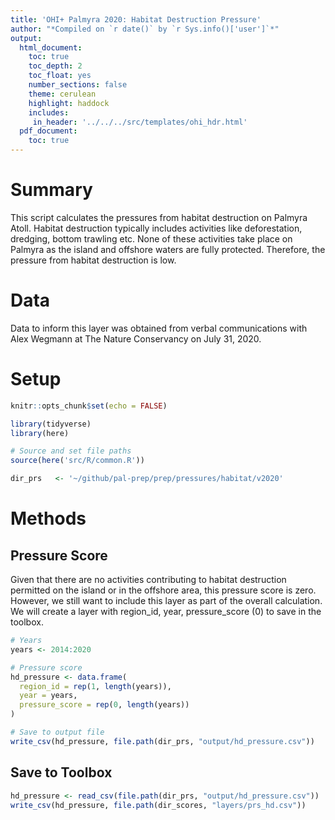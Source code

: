 ```yaml
---
title: 'OHI+ Palmyra 2020: Habitat Destruction Pressure'
author: "*Compiled on `r date()` by `r Sys.info()['user']`*"
output: 
  html_document:
    toc: true
    toc_depth: 2 
    toc_float: yes
    number_sections: false
    theme: cerulean
    highlight: haddock
    includes: 
     in_header: '../../../src/templates/ohi_hdr.html' 
  pdf_document:
    toc: true
---
```


# Summary 

This script calculates the pressures from habitat destruction on Palmyra Atoll. Habitat destruction typically includes activities like deforestation, dredging, bottom trawling etc. None of these activities take place on Palmyra as the island and offshore waters are fully protected. Therefore, the pressure from habitat destruction is low.     

# Data 

Data to inform this layer was obtained from verbal communications with Alex Wegmann at The Nature Conservancy on July 31, 2020.  

# Setup 

```r
knitr::opts_chunk$set(echo = FALSE)

library(tidyverse)
library(here)

# Source and set file paths
source(here('src/R/common.R'))

dir_prs   <- '~/github/pal-prep/prep/pressures/habitat/v2020'
```

# Methods 

## Pressure Score 

Given that there are no activities contributing to habitat destruction permitted on the island or in the offshore area, this pressure score is zero. However, we still want to include this layer as part of the overall calculation. We will create a layer with region_id, year, pressure_score (0) to save in the toolbox.   

```r
# Years
years <- 2014:2020

# Pressure score 
hd_pressure <- data.frame(
  region_id = rep(1, length(years)),
  year = years,
  pressure_score = rep(0, length(years))
)

# Save to output file 
write_csv(hd_pressure, file.path(dir_prs, "output/hd_pressure.csv"))
```

## Save to Toolbox 

```r
hd_pressure <- read_csv(file.path(dir_prs, "output/hd_pressure.csv"))
write_csv(hd_pressure, file.path(dir_scores, "layers/prs_hd.csv"))
```

